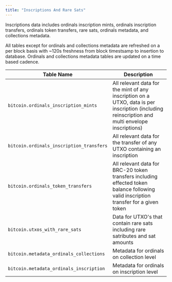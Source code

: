 ```yaml
---
title: "Inscriptions And Rare Sats"
---
```


Inscriptions data includes ordinals inscription mints, ordinals inscription transfers, ordinals token transfers, rare sats, ordinals metadata, and collections metadata.

All tables except for ordinals and collections metadata are refreshed on a per block basis with \~120s freshness from block timestsamp to insertion to database. Ordinals and collections metadata tables are updated on a time based cadence.

| Table Name                               | Description                                                                                                                                    |
| ---------------------------------------- | ---------------------------------------------------------------------------------------------------------------------------------------------- |
| `bitcoin.ordinals_inscription_mints`     | All relevant data for the mint of any inscription on a UTXO, data is per inscription (including reinscription and multi envelope inscriptions) |
| `bitcoin.ordinals_inscription_transfers` | All relevant data for the transfer of any UTXO containing an inscription                                                                       |
| `bitcoin.ordinals_token_transfers`       | All relevant data for BRC-20 token transfers including effected token balance following valid inscription transfer for a given token           |
| `bitcoin.utxos_with_rare_sats`           | Data for UTXO's that contain rare sats including rare satributes and sat amounts                                                               |
| `bitcoin.metadata_ordinals_collections`  | Metadata for ordinals on collection level                                                                                                      |
| `bitcoin.metadata_ordinals_inscription`  | Metadata for ordinals on inscription level                                                                                                     |


